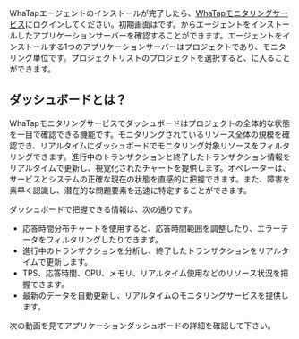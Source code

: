 WhaTapエージェントのインストールが完了したら、[WhaTapモニタリングサービス](https://service.whatap.io)にログインしてください。初期画面は<Cmdname sid="project_list" className="uitext" />です。<Cmdname sid="project_list" className="uitext" />からエージェントをインストールしたアプリケーションサーバーを確認することができます。エージェントをインストールする1つのアプリケーションサーバーはプロジェクトであり、モニタリング単位です。プロジェクトリストのプロジェクトを選択すると、<Cmdname sid="application_dashboard" className="uitext" />に入ることができます。

## ダッシュボードとは？

WhaTapモニタリングサービスでダッシュボードはプロジェクトの全体的な状態を一目で確認できる機能です。モニタリングされているリソース全体の規模を確認でき、リアルタイムにダッシュボードでモニタリング対象リソースをフィルタリングできます。進行中のトランザクションと終了したトランザクション情報をリアルタイムで更新し、視覚化されたチャートを提供します。オペレーターは、サービスとシステムの正確な現在の状態を直感的に把握できます。また、障害を素早く認識し、潜在的な問題要素を迅速に特定することができます。

ダッシュボードで把握できる情報は、次の通りです。

- 応答時間分布チャートを使用すると、応答時間範囲を調整したり、エラーデータをフィルタリングしたりできます。
- 進行中のトランザクションを分析し、終了したトランザクションをリアルタイムで更新します。
- TPS、応答時間、CPU、メモリ、リアルタイム使用などのリソース状況を把握できます。
- 最新のデータを自動更新し、リアルタイムのモニタリングサービスを提供します。

次の動画を見てアプリケーションダッシュボードの詳細を確認して下さい。

<Youtube ko="v_MFd8bUr9o" en="v_MFd8bUr9o" ja="v_MFd8bUr9o" />
